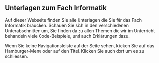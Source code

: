 
<Chapter>

## Unterlagen zum Fach Informatik

Auf dieser Webseite finden Sie alle Unterlagen die Sie für das Fach Informatik
brauchen. Schauen Sie sich in den verschiedenen Unterabschnitten um, Sie finden
da zu allen Themen die wir im Unterricht behandeln viele Code-Beispiele, und
auch Erklärungen dazu.

Wenn Sie keine Navigationsleiste auf der Seite sehen, klicken Sie auf das
Hamburger-Menu oder auf den Titel. Klicken Sie auch dort um es zu schliessen.

</Chapter>
